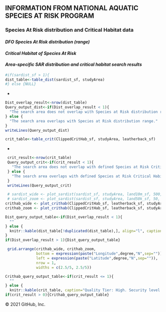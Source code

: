 ## **INFORMATION FROM NATIONAL AQUATIC SPECIES AT RISK PROGRAM**    
### **Species At Risk distribution and Critical Habitat data**    

#### ***DFO Species At Risk distribution (range)***     

#### ***Critical Habitat of Species At Risk***    

#### ***Area-specific SAR distribution and critical habitat search results***

```r
#if(sardist_sf > 1){
dist_table<-table_dist(sardist_sf, studyArea)
#} else {NULL}
```
*
```r
Dist_overlap_result<-nrow(dist_table)
Query_output_dist<-if(Dist_overlap_result < 1){
  "The search area does not overlap with Species at Risk distribution range."
} else {
  "The search area overlaps with Species at Risk distribution range."
}
writeLines(Query_output_dist)
```

```r
crit_table<-table_crit(ClippedCritHab_sf, studyArea, leatherback_sf)
```
*
```r
 crit_result<-nrow(crit_table)
 Query_output_crit<-if(crit_result < 1){
   "The search area does not overlap with defined Species at Risk Critical Habitat."
 } else {
   "The search area overlaps with defined Species at Risk Critical Habitat."
 }
 writeLines(Query_output_crit)
```

```r
 # sardist_wide <- plot_sardist(sardist_sf, studyArea, land10m_sf, 500, bounds_sf)
 # sardist_zoom <- plot_sardist(sardist_sf, studyArea, land50k_sf, 50, bounds_sf)
crithab_wide <- plot_crithab(ClippedCritHab_sf, leatherback_sf, studyArea, land10m_sf, 500,bounds_sf)
crithab_zoom <- plot_crithab(ClippedCritHab_sf, leatherback_sf, studyArea,land50k_sf, 50, bounds_sf)
```

```r
Dist_query_output_table<-if(Dist_overlap_result < 1){
  ""
} else {
  knitr::kable(dist_table[!duplicated(dist_table),], align="l", caption= "Quality Tier: High. Security level: none. Species At Risk listed as Endangered, Threatened or Special Concern under the <i>Species At Risk Act</i> for which the search polygon overlaps with their distribution (range). This is not the authoritative source or advice for Species At Risk data. Please access the Species At Risk [GIS tool](http://dfonl7swvgip001.ent.dfo-mpo.ca/Html5Viewer/index.html?viewer=NationalSARMap_EN&LayerTheme=0&locale=en-US) to create anthe authoritative SARA report.", booktabs = T, escape = F, linesep="") %>% kable_styling(bootstrap_options = "striped", full_width = T, position = "left")
}
if(Dist_overlap_result > 1){Dist_query_output_table}
```
```r
 grid.arrange(crithab_wide, crithab_zoom,
              bottom = expression(paste("Longitude",degree,"N",sep="")),
              left = expression(paste("Latitude",degree,"N",sep="")),
              nrow = 1,
              widths = c(2.5/5, 2.5/5))
```

```r
Crithab_query_output_table<-if(crit_result <= 1){
  ""
} else {
  knitr::kable(crit_table, caption="Quality Tier: High. Security level: none. Species At Risk listed as Endangered or Threatened under the <i>Species At Risk Act</i> (SARA) for which the search polygon overlaps with their critical habitat. Critical habitat is defined under section 2 of SARA as: “the habitat that is necessary for the survival or recovery of a listed wildlife species and that is identified as the species’ critical habitat in the recovery strategy or in an action plan for the species”. Critical Habitat is identified in a species’ recovery strategy or action plan, posted on the [SAR Public Registry](http://www.sararegistry.gc.ca). This is <b>not</b> the authoritative source or advice for Species At Risk data. Please access the Species At Risk [GIS tool](http://dfonl7swvgip001.ent.dfo-mpo.ca/Html5Viewer/index.html?viewer=NationalSARMap_EN&LayerTheme=0&locale=en-US) to create an authoritative SARA report.", booktabs = T, escape = F, linesep="")} %>% kable_styling(bootstrap_options = "striped", full_width = T, position = "left")
if(crit_result > 0){Crithab_query_output_table}
```
© 2021 GitHub, Inc.